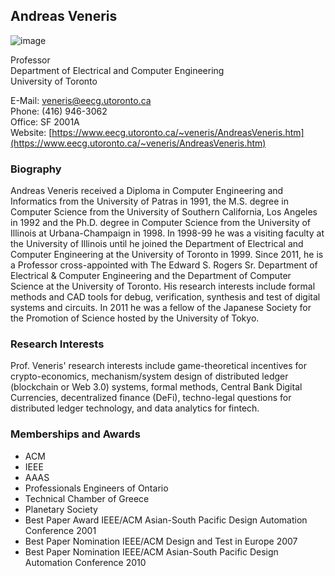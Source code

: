 ## Andreas Veneris

![image](./images/veneris.jpg)

Professor<br/>
Department of Electrical and Computer Engineering<br/>
University of Toronto

E-Mail: [veneris@eecg.utoronto.ca](mailto:veneris@eecg.utoronto.ca)<br/>
Phone: (416) 946-3062<br/>
Office: SF 2001A<br/>
Website: [https://www.eecg.utoronto.ca/~veneris/AndreasVeneris.htm](https://www.eecg.utoronto.ca/~veneris/AndreasVeneris.htm)

### Biography

Andreas Veneris received a Diploma in Computer Engineering and Informatics from the University of Patras in 1991, the M.S. degree in Computer Science from the University of Southern California, Los Angeles in 1992 and the Ph.D. degree in Computer Science from the University of Illinois at Urbana-Champaign in 1998. In 1998-99 he was a visiting faculty at the University of Illinois until he joined the Department of Electrical and Computer Engineering at the University of Toronto in 1999. Since 2011, he is a Professor cross-appointed with The Edward S. Rogers Sr. Department of Electrical & Computer Engineering and the Department of Computer Science at the University of  Toronto. His research interests include formal methods and CAD tools for debug, verification, synthesis and test of digital systems and circuits. In 2011 he was a fellow of the Japanese Society for the Promotion of Science hosted by the University of Tokyo.

### Research Interests

Prof. Veneris' research interests include game-theoretical incentives for crypto-economics, mechanism/system design of distributed ledger (blockchain or Web 3.0) systems, formal methods, Central Bank Digital Currencies, decentralized finance (DeFi), techno-legal questions for distributed ledger technology, and data analytics for fintech.

### Memberships and Awards

- ACM
- IEEE
- AAAS
- Professionals Engineers of Ontario
- Technical Chamber of Greece
- Planetary Society
- Best Paper Award IEEE/ACM Asian-South Pacific Design Automation Conference 2001
- Best Paper Nomination IEEE/ACM Design and Test in Europe 2007
- Best Paper Nomination IEEE/ACM Asian-South Pacific Design Automation Conference 2010

